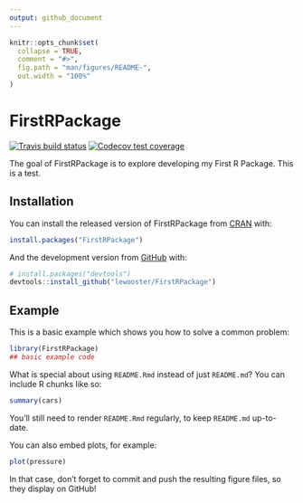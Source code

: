 ```yaml
---
output: github_document
---
```


<!-- README.md is generated from README.Rmd. Please edit that file -->

```r
knitr::opts_chunk$set(
  collapse = TRUE,
  comment = "#>",
  fig.path = "man/figures/README-",
  out.width = "100%"
)
```
# FirstRPackage

<!-- badges: start -->
[![Travis build status](https://travis-ci.org/lewooster/FirstRPackage.svg?branch=master)](https://travis-ci.org/lewooster/FirstRPackage)
[![Codecov test coverage](https://codecov.io/gh/lewooster/FirstRPackage/branch/master/graph/badge.svg)](https://codecov.io/gh/lewooster/FirstRPackage?branch=master)
<!-- badges: end -->

The goal of FirstRPackage is to explore developing my First R Package. This is a test.

## Installation

You can install the released version of FirstRPackage from [CRAN](https://CRAN.R-project.org) with:

``` r
install.packages("FirstRPackage")
```

And the development version from [GitHub](https://github.com/) with:

``` r
# install.packages("devtools")
devtools::install_github("lewooster/FirstRPackage")
```
## Example

This is a basic example which shows you how to solve a common problem:

```r
library(FirstRPackage)
## basic example code
```

What is special about using `README.Rmd` instead of just `README.md`? You can include R chunks like so:

```r
summary(cars)
```

You'll still need to render `README.Rmd` regularly, to keep `README.md` up-to-date.

You can also embed plots, for example:

```r
plot(pressure)
```

In that case, don't forget to commit and push the resulting figure files, so they display on GitHub!
